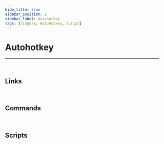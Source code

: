 ```yaml
---
hide_title: true
sidebar_position: 1
sidebar_label: Autohotkey
tags: [linguae, Autohotkey, Script]
---
```


<CardHeading>

  # Autohotkey
</CardHeading>

---
<br/>


<CardChapter>

  ## Links

  <Card
    title='Autohotkey'
    description='Homepage'
    to='https://www.autohotkey.com/'/>
  <Card
    title='Autohotkey'
    description='Documentation'
    to='https://www.autohotkey.com/docs/' />

</CardChapter>
<br/>



<CardChapter>

  ## Commands

  <TableAutohotkeyCommands />
</CardChapter>
<br/>



<CardChapter>

  ## Scripts

  <TableAutohotkeyScripts />
</CardChapter>
<br/>
